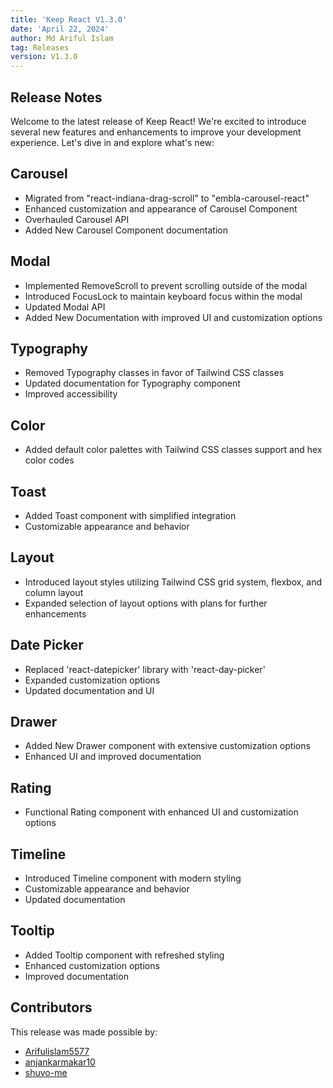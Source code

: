 ```yaml
---
title: 'Keep React V1.3.0'
date: 'April 22, 2024'
author: Md Ariful Islam
tag: Releases
version: V1.3.0
---
```


<BlogHeader title="Keep React v1.3.0" />

## Release Notes

Welcome to the latest release of Keep React! We're excited to introduce several new features and enhancements to improve your development experience. Let's dive in and explore what's new:

## Carousel

- Migrated from "react-indiana-drag-scroll" to "embla-carousel-react"
- Enhanced customization and appearance of Carousel Component
- Overhauled Carousel API
- Added New Carousel Component documentation

## Modal

- Implemented RemoveScroll to prevent scrolling outside of the modal
- Introduced FocusLock to maintain keyboard focus within the modal
- Updated Modal API
- Added New Documentation with improved UI and customization options

## Typography

- Removed Typography classes in favor of Tailwind CSS classes
- Updated documentation for Typography component
- Improved accessibility

## Color

- Added default color palettes with Tailwind CSS classes support and hex color codes

## Toast

- Added Toast component with simplified integration
- Customizable appearance and behavior

## Layout

- Introduced layout styles utilizing Tailwind CSS grid system, flexbox, and column layout
- Expanded selection of layout options with plans for further enhancements

## Date Picker

- Replaced 'react-datepicker' library with 'react-day-picker'
- Expanded customization options
- Updated documentation and UI

## Drawer

- Added New Drawer component with extensive customization options
- Enhanced UI and improved documentation

## Rating

- Functional Rating component with enhanced UI and customization options

## Timeline

- Introduced Timeline component with modern styling
- Customizable appearance and behavior
- Updated documentation

## Tooltip

- Added Tooltip component with refreshed styling
- Enhanced customization options
- Improved documentation

## Contributors

This release was made possible by:

- [Arifulislam5577](https://github.com/Arifulislam5577)
- [anjankarmakar10](https://github.com/anjankarmakar10)
- [shuvo-me](https://github.com/shuvo-me)
